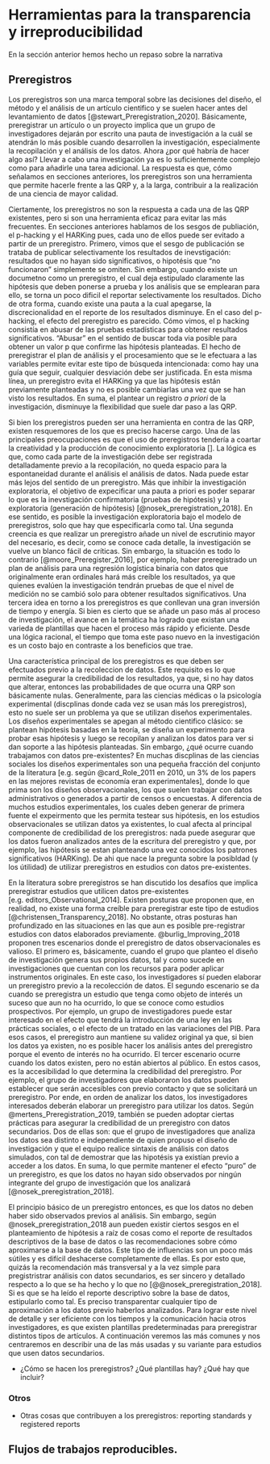 # Herramientas para la transparencia y irreproducibilidad

En la sección anterior hemos hecho un repaso sobre la narrativa

## Preregistros

Los preregistros son una marca temporal sobre las decisiones del diseño, el método y el análisis de un artículo cientifico y se suelen hacer antes del levantamiento de datos [@stewart_Preregistration_2020]. Básicamente, preregistrar un artículo o un proyecto implica que un grupo de investigadores dejarán por escrito una pauta de investigación a la cuál se atendrán lo más posible cuando desarrollen la investigación, especialmente la recopilación y el análisis de los datos. Ahora ¿por qué habría de hacer algo así? Llevar a cabo una investigación ya es lo suficientemente complejo como para añadirle una tarea adicional. La respuesta es que, cómo señalamos en secciones anteriores, los preregistros son una herramienta que permite hacerle frente a las QRP y, a la larga, contribuir a la realización de una ciencia de mayor calidad.

Ciertamente, los preregistros no son la respuesta a cada una de las QRP existentes, pero si son una herramienta eficaz para evitar las más frecuentes. En secciones anteriores hablamos de los sesgos de publiación, el p-hacking y el HARKing pues, cada uno de ellos puede ser evitado a partir de un preregistro. Primero, vimos que el sesgo de publicación se trataba de publicar selectivamente los resultados de inevstigación: resultados que no hayan sido significativos, o hipotésis que "no funcionaron" simplemente se omiten. Sin embargo, cuando existe un documetno como un preregistro, el cual deja estipulado claramente las hipótesis que deben ponerse a prueba y los análisis que se emplearan para ello, se torna un poco dificil el reportar selectivamente los resultados. Dicho de otra forma, cuando existe una pauta a la cual apegarse, la discrecionalidad en el reporte de los resultados disminuye. En el caso del p-hacking, el efecto del preregistro es parecido. Cómo vimos, el p hacking consistía en abusar de las pruebas estadísticas para obtener resultados significativos. "Abusar" en el sentido de buscar toda via posible para obtener un valor p que confirme las hipótesis planteadas. El hecho de preregistrar el plan de análisis y el procesamiento que se le efectuara a las variables permite evitar este tipo de búsqueda intencionada: como hay una guía que seguir, cualquier desviación debe ser justificada. En esta misma línea, un preregistro evita el HARKing ya que las hipótesis están previamente planteadas y no es posible cambiarlas una vez que se han visto los resultados. En suma, el plantear un registro _a priori_ de la investigación, disminuye la flexibilidad que suele dar paso a las QRP.

Si bien los preregistros pueden ser una herramienta en contra de las QRP, existen resquemores de los que es preciso hacerse cargo. Una de las principales preocupaciones es que el uso de preregistros tendería a coartar la creatividad y la producción de conocimiento exploratoria []. La lógica es que, como cada parte de la investigación debe ser registrada detalladamente previo a la recopilación, no queda espacio para la espontaneidad durante el análisis el análisis de datos. Nada puede estar más lejos del sentido de un preregistro. Más que inhibir la investigación exploratoria, el objetivo de expecificar una pauta a priori es poder separar lo que es la inevstigación confirmatoria (pruebas de hipótesis) y la exploratoria (generación de hipótesis) [@nosek_preregistration_2018]. En ese sentido, es posible la investigación exploratoria bajo el modelo de preregistros, solo que hay que especificarla como tal. Una segunda creencia es que realizar un preregistro añade un nivel de escrutinio mayor del necesario, es decir, como se conoce cada detalle, la investigación se vuelve un blanco fácil de críticas. Sin embargo, la situación es todo lo contrario [@moore_Preregister_2016], por ejemplo, haber preregistrado un plan de análisis para una regresión logística binaria con datos que originalmente eran ordinales hará más creíble los resultados, ya que quienes evalúen la investigación tendrán pruebas de que el nivel de medición no se cambió solo para obtener resultados significativos. Una tercera idea en torno a los preregistros es que conllevan una gran inversión de tiempo y energía. Si bien es cierto que se añade un paso más al proceso de investigación, el avance en la temática ha logrado que existan una varieda de plantillas que hacen el proceso más rápido y eficiente. Desde una lógica racional, el tiempo que toma este paso nuevo en la investigación es un costo bajo en contraste a los beneficios que trae.

Una característica principal de los preregistros es que deben ser efectuados previo a la recoleccion de datos. Este requisito es lo que permite asegurar la credibilidad de los resultados, ya que, si no hay datos que alterar, entonces las probabilidades de que ocurra una QRP son básicamente nulas. Generalmente, para las ciencias médicas o la psicología experimental (discplinas donde cada vez se usan más los preregistros), esto no suele ser un problema ya que se utilizan diseños experimentales. Los diseños experimentales se apegan al método cientifico clásico: se plantean hipótesis basadas en la teoría, se diseña un experimento para probar esas hipótesis y luego se recopilan y analizan los datos para ver si dan soporte a las hipótesis planteadas. Sin embargo, ¿qué ocurre cuando trabajamos con datos pre-existentes? En muchas discplinas de las ciencias sociales los diseños experimentales son una pequeña fracción del conjunto de la literatura [e.g. según  @card_Role_2011 en 2010, un 3% de los papers en las mejores revistas de economía eran experimentales], donde lo que prima son los diseños observacionales, los que suelen trabajar con datos administrativos o generados a partir de censos o encuestas. A diferencia de muchos estudios experimentales, los cuales deben generar de primera fuente el expeirmento que les permita testear sus hipótesis, en los estudios observacionales se utilizan datos ya existentes, lo cual afecta al principal componente de credibilidad de los preregistros: nada puede asegurar que los datos fueron analizados antes de la escritura del preregistro y que, por ejemplo, las hipótesis se estan planteando una vez conocidos los patrones significativos (HARKing). De ahi que nace la pregunta sobre la posibldad (y los útilidad) de utilizar preregistros en estudios con datos pre-existentes.

En la literatura sobre preregistros se han discutido los desafíos que implica preregistrar estudios que utilicen datos pre-existentes [e.g. editors_Observational_2014]. Existen posturas que proponen que, en realidad, no existe una forma creíble para preregistrar este tipo de estudios [@christensen_Transparency_2018]. No obstante, otras posturas han profundizado en las situaciones en las que aun es posible pre-registrar estudios con datos elaborados previamente. @burlig_Improving_2018 proponen tres escenarios donde el preregistro de datos observacionales es valioso. El primero es, básicamente, cuando el grupo que planteo el diseño de investigación genera sus propios datos, tal y como sucede en investigaciones que cuentan con los recursos para poder aplicar instrumentos originales. En este caso, los investigadores sí pueden elaborar un preregistro previo a la recolección de datos. El segundo escenario se da cuando se preregistra un estudio que tenga como objeto de interés un suceso que aun no ha ocurrido, lo que se conoce como estudios prospectivos. Por ejemplo, un grupo de investigadores puede estar interesado en el efecto que tendrá la introducción de una ley en las prácticas sociales, o el efecto de un tratado en las variaciones del PIB. Para esos casos, el preregistro aun mantiene su validez original ya que, si bien los datos ya existen, no es posible hacer los análisis antes del preregistro porque el evento de interés no ha ocurrido. El tercer escenario ocurre cuando los datos existen, pero no están abiertos al público. En estos casos, es la accesibilidad lo que determina la credibilidad del preregistro. Por ejemplo, el grupo de investigadores que elaboraron los datos pueden establecer que serán accesibles con previo contacto y que se solicitará un preregistro. Por ende, en orden de analizar los datos, los investigadores interesados deberán elaborar un preregistro para utilizar los datos. Según @mertens_Preregistration_2019, también se pueden adoptar ciertas prácticas para asegurar la credibilidad de un preregistro con datos secundarios. Dos de ellas son: que el grupo de investigadores que analiza los datos sea distinto e independiente de quien propuso el diseño de investigación y que el equipo realice sintaxis de análisis con datos simulados, con tal de demostrar que las hipotésis ya existían previo a acceder a los datos. En suma, lo que permite mantener el efecto "puro" de un preregistro, es que los datos no hayan sido observados por ningún integrante del grupo de investigación que los analizará [@nosek_preregistration_2018].

El principio básico de un preregistro entonces, es que los datos no deben haber sido observados previos al análisis. Sin embargo, según @nosek_preregistration_2018 aun pueden existir ciertos sesgos en el planteamiento de hipótesis a raíz de cosas como el reporte de resultados descriptivos de la base de datos o las recomendaciones sobre cómo aproximarse a la base de datos. Este tipo de influencias son un poco más sútiles y es difícil deshacerse completamente de ellas. Es por esto que, quizás la recomendación más transversal y a la vez simple para pregistristrar análisis con datos secundarios, es ser sincero y detallado respecto a lo que se ha hecho y lo que no [@@nosek_preregistration_2018]. Si es que se ha leído el reporte descriptivo sobre la base de datos, estipularlo como tal. Es preciso transparentar cualquier tipo de aproximación a los datos previo haberlos analizados. Para lograr este nivel de detalle y ser eficiente con los tiempos y la comunicación hacia otros investigadores, es que existen plantillas predeterminadas para preregistrar distintos tipos de artículos. A continuación veremos las más comunes y nos centraremos en describir una de las más usadas y su variante para estudios que usen datos secundarios.

- ¿Cómo se hacen los preregistros? ¿Qué plantillas hay? ¿Qué hay que incluir?


### Otros

- Otras cosas que contribuyen a los preregistros: reporting standards y registered reports




## Flujos de trabajos reproducibles.
